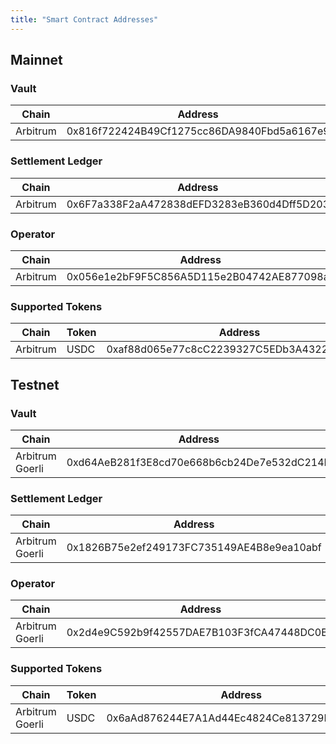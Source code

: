 ```yaml
---
title: "Smart Contract Addresses"
---
```


## Mainnet

### Vault

| Chain | Address |
| ----- | ------- |
| Arbitrum | 0x816f722424B49Cf1275cc86DA9840Fbd5a6167e9 |

### Settlement Ledger

| Chain | Address |
| ----- | ------- |
| Arbitrum | 0x6F7a338F2aA472838dEFD3283eB360d4Dff5D203 |

### Operator 

| Chain | Address |
| ----- | ------- |
| Arbitrum | 0x056e1e2bF9F5C856A5D115e2B04742AE877098ac |

### Supported Tokens

| Chain | Token | Address |
| ----- | ----- | ------- |
| Arbitrum | USDC | 0xaf88d065e77c8cC2239327C5EDb3A432268e5831 |

## Testnet

### Vault

| Chain           | Address                                    |
| --------------- | ------------------------------------------ |
| Arbitrum Goerli | 0xd64AeB281f3E8cd70e668b6cb24De7e532dC214D |

### Settlement Ledger

| Chain | Address |
| ----- | ------- |
| Arbitrum Goerli | 0x1826B75e2ef249173FC735149AE4B8e9ea10abf |

### Operator 

| Chain | Address |
| ----- | ------- |
| Arbitrum Goerli | 0x2d4e9C592b9f42557DAE7B103F3fCA47448DC0BD |

### Supported Tokens

| Chain           | Token | Address                                    |
| --------------- | ----- | ------------------------------------------ |
| Arbitrum Goerli | USDC  | 0x6aAd876244E7A1Ad44Ec4824Ce813729E5B6C291 |